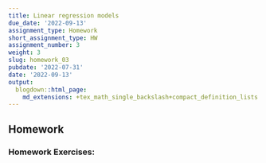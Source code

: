 ```yaml
---
title: Linear regression models
due_date: '2022-09-13'
assignment_type: Homework
short_assignment_type: HW
assignment_number: 3
weight: 3
slug: homework_03
pubdate: '2022-07-31'
date: '2022-09-13'
output:
  blogdown::html_page:
    md_extensions: +tex_math_single_backslash+compact_definition_lists
---
```

## Homework

### Homework Exercises:

